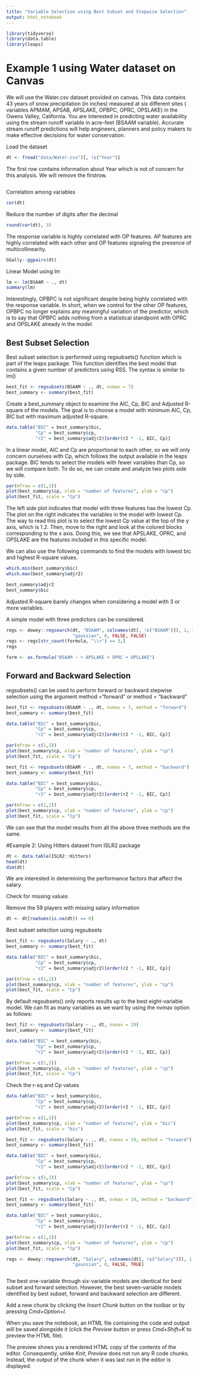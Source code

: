 ```yaml
---
title: "Variable Selection using Best Subset and Stepwise Selection"
output: html_notebook
---
```


```r
library(tidyverse)
library(data.table)
library(leaps)
```

# Example 1 using Water dataset on Canvas
We will use the Water.csv dataset provided on canvas. This data contains 43 years of snow precipitation (in inches) measured at six different sites ( variables APMAM, APSAB, APSLAKE, OPBPC, OPRC, OPSLAKE) in the Owens Valley, California. You are interested in predicting water availability using the stream runoff variable in acre-feet (BSAAM variable). Accurate stream runoff predictions will help engineers, planners and policy makers to make effective decisions for water conservation. 

Load the dataset

```r
dt <- fread("data/Water.csv")[, !c("Year")]
```
The first row contains information about Year which is not of concern for this analysis. We will remove the firstrow.

```r

```

Correlation among variables

```r
cor(dt)
```

Reduce the number of digits after the decimal

```r
round(cor(dt), 3)
```

The response variable is highly correlated with OP features. AP features are highly correlated with each other and OP features signaling the presence of multicollinearity.

```r
GGally::ggpairs(dt)
```

Linear Model using lm 

```r
lm <- lm(BSAAM ~ ., dt)
summary(lm)
```

Interestingly, OPBPC is not significant despite being highly correlated with the response variable. In short, when we control for the other OP features, OPBPC no longer explains any meaningful variation of the predictor, which is to say that OPBPC adds nothing from a statistical standpoint with OPRC and OPSLAKE already in the model.

## Best Subset Selection
Best subset selection is performed using regsubsets() function which is part of the leaps package. This function identifies the best model that contains a given number of predictors using RSS. The syntax is similar to lm()

```r
best_fit <- regsubsets(BSAAM ~ ., dt, nvmax = 7)
best_summary <- summary(best_fit)
```

Create a best_summary object to examine the AIC, Cp, BIC and Adjusted R-square of the models. The goal is to choose a model with minimum AIC, Cp, BIC but with maximum adjusted R-square.

```r
data.table("BIC" = best_summary$bic,
           "Cp" = best_summary$cp,
           "r2" = best_summary$adjr2)[order(r2 * -1, BIC, Cp)]
```

In a linear model, AIC and Cp are proportional to each other, so we will only concern ourselves with Cp, which follows the output available in the leaps package. BIC tends to select the models with fewer variables than Cp, so we will compare both. To do so, we can create and analyze two plots side by side.

```r
par(mfrow = c(1,2))
plot(best_summary$cp, xlab = "number of features", ylab = "cp")
plot(best_fit, scale = "Cp")
```

The left side plot indicates that model with three features has the lowest Cp. 
The plot on the right indicates the variables in the model with lowest Cp. The way to read this plot is to select the lowest Cp value at the top of the y axis, which is 1.2. Then, move to the right and look at the colored blocks corresponding to the x axis. Doing this, we see that APSLAKE, OPRC, and OPSLAKE are the features included in this specific model.

We can also use the following commands to find the models with lowest bic and highest R-square values. 

```r
which.min(best_summary$bic)
which.max(best_summary$adjr2)
```

```r
best_summary$adjr2
best_summary$bic
```

Adjusted R-square barely changes when considering a model with 3 or more variables. 

A simple model with three predictors can be considered. 

```r
regs <- dewey::regsearch(dt, "BSAAM", colnames(dt[, !c("BSAAM")]), 1, 7, 
                         "gaussian", 0, FALSE, FALSE)
regs <- regs[str_count(formula, "\\+") == 3,]
regs

form <- as.formula("BSAAM ~ + APSLAKE + OPRC + OPSLAKE")
```

## Forward and Backward Selection

regsubsets() can be used to perform forward or backward stepwise selection using the argument method ="forward" or method = "backward"

```r
best_fit <- regsubsets(BSAAM ~ ., dt, nvmax = 7, method = "forward")
best_summary <- summary(best_fit)

data.table("BIC" = best_summary$bic,
           "Cp" = best_summary$cp,
           "r2" = best_summary$adjr2)[order(r2 * -1, BIC, Cp)]

par(mfrow = c(1,2))
plot(best_summary$cp, xlab = "number of features", ylab = "cp")
plot(best_fit, scale = "Cp")
```


```r
best_fit <- regsubsets(BSAAM ~ ., dt, nvmax = 7, method = "backward")
best_summary <- summary(best_fit)

data.table("BIC" = best_summary$bic,
           "Cp" = best_summary$cp,
           "r2" = best_summary$adjr2)[order(r2 * -1, BIC, Cp)]

par(mfrow = c(1,2))
plot(best_summary$cp, xlab = "number of features", ylab = "cp")
plot(best_fit, scale = "Cp")
```

We can see that the model results from all the above three methods are the same. 

#Example 2: Using Hitters dataset from ISLR2 package

```r
dt <- data.table(ISLR2::Hitters)
head(dt)
dim(dt)
```

We are interested in determining the performance factors that affect the salary. 

Check for missing values

Remove the 59 players with missing salary information

```r
dt <- dt[rowSums(is.na(dt)) == 0]
```

Best subset selection using regsubsets

```r
best_fit <- regsubsets(Salary ~ ., dt)
best_summary <- summary(best_fit)

data.table("BIC" = best_summary$bic,
           "Cp" = best_summary$cp,
           "r2" = best_summary$adjr2)[order(r2 * -1, BIC, Cp)]

par(mfrow = c(1,2))
plot(best_summary$cp, xlab = "number of features", ylab = "cp")
plot(best_fit, scale = "Cp")
```

By default regsubsets() only reports results up to the best eight-variable model. We can fit as many variables as we want by using the nvmax option as follows: 

```r
best_fit <- regsubsets(Salary ~ ., dt, nvmax = 19)
best_summary <- summary(best_fit)

data.table("BIC" = best_summary$bic,
           "Cp" = best_summary$cp,
           "r2" = best_summary$adjr2)[order(r2 * -1, BIC, Cp)]

par(mfrow = c(1,2))
plot(best_summary$cp, xlab = "number of features", ylab = "cp")
plot(best_fit, scale = "Cp")
```

Check the r-sq and Cp values
```r
data.table("BIC" = best_summary$bic,
           "Cp" = best_summary$cp,
           "r2" = best_summary$adjr2)[order(r2 * -1, BIC, Cp)]
```

```r
par(mfrow = c(1,2))
plot(best_summary$cp, xlab = "number of features", ylab = "bic")
plot(best_fit, scale = "bic")
```

```r
best_fit <- regsubsets(Salary ~ ., dt, nvmax = 19, method = "forward")
best_summary <- summary(best_fit)

data.table("BIC" = best_summary$bic,
           "Cp" = best_summary$cp,
           "r2" = best_summary$adjr2)[order(r2 * -1, BIC, Cp)]

par(mfrow = c(1,2))
plot(best_summary$cp, xlab = "number of features", ylab = "cp")
plot(best_fit, scale = "Cp")
```

```r
best_fit <- regsubsets(Salary ~ ., dt, nvmax = 19, method = "backward")
best_summary <- summary(best_fit)

data.table("BIC" = best_summary$bic,
           "Cp" = best_summary$cp,
           "r2" = best_summary$adjr2)[order(r2 * -1, BIC, Cp)]

par(mfrow = c(1,2))
plot(best_summary$cp, xlab = "number of features", ylab = "cp")
plot(best_fit, scale = "Cp")
```

```r
regs <- dewey::regsearch(dt, "Salary", colnames(dt[, !c("Salary")]), 1, 19, 
                         "gaussian", 0, FALSE, TRUE)
```

```r

```

The best one-variable through six-variable models are identical for best subset and forward selection. However, the best seven-variable models identified by best subset, forward and backward selection are different. 

Add a new chunk by clicking the *Insert Chunk* button on the toolbar or by pressing *Cmd+Option+I*.

When you save the notebook, an HTML file containing the code and output will be saved alongside it (click the *Preview* button or press *Cmd+Shift+K* to preview the HTML file). 

The preview shows you a rendered HTML copy of the contents of the editor. Consequently, unlike *Knit*, *Preview* does not run any R code chunks. Instead, the output of the chunk when it was last run in the editor is displayed.

